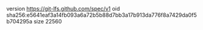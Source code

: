 version https://git-lfs.github.com/spec/v1
oid sha256:e5641eaf3a14fb093a6a72b5b88d7bb3a17b913da776f8a7429da0f5b704295a
size 22560
